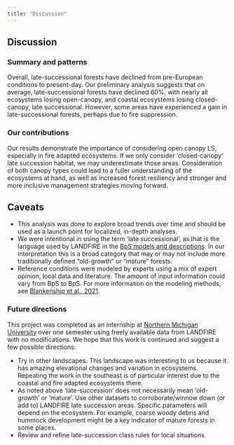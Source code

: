 ```yaml
---
title: "Discussion"
---
```


## Discussion

### Summary and patterns

Overall, late-successional forests have declined from pre-European conditions to present-day. Our preliminary analysis suggests that on average, late-successional forests have declined 60%, with nearly all ecosystems losing open-canopy, and coastal ecosystems losing closed-canopy, late successional. However, some areas have experienced a gain in late-successional forests, perhaps due to fire suppression.

### Our contributions

Our results demonstrate the importance of considering open canopy LS, especially in fire adapted ecosystems. If we only consider ‘closed-canopy’ late succession habitat, we may underestimate those areas. Consideration of both canopy types could lead to a fuller understanding of the ecosystems at hand, as well as increased forest resiliency and stronger and more inclusive management strategies moving forward.



## Caveats

* This analysis was done to explore broad trends over time and should be used as a launch point for localized, in-depth analyses.
* We were intentional in using the term 'late successional', as that is the language used by LANDFIRE in the [BpS models and descriptions](https://landfire.gov/vegetation/bps-models){target='blank'}.  In our interpretation this is a broad category that may or may not include more traditionally defined "old-growth" or "mature" forests.
* Reference conditions were modeled by experts using a mix of expert opinion, local data and literature.  The amount of input information could vary from BpS to BpS.  For more information on the modeling methods, see [Blankenship et al., 2021](https://esajournals.onlinelibrary.wiley.com/doi/full/10.1002/ecs2.3484){target='blank'}.



### Future directions

This project was completed as an internship at [Northern Michigan University](https://nmu.edu/){target='blank'} over one semester using freely available data from LANDFIRE with no modifications.  We hope that this work is continued and suggest a few possible directions:

* Try in other landscapes.  This landscape was interesting to us because it has amazing elevational changes and variation in ecosystems.  Repeating the work in the southeast is of particular interest due to the coastal and fire adapted ecosystems there.
* As noted above 'late-succession' does not necessarily mean 'old-growth' or 'mature'.  Use other datasets to corroborate/winnow down (or add to) LANDFIRE late succession areas.  Specific parameters will depend on the ecosystem.  For example, coarse woody debris and hummock development might be a key indicator of mature forests in some places.
* Review and refine late-succession class rules for local situations.  






